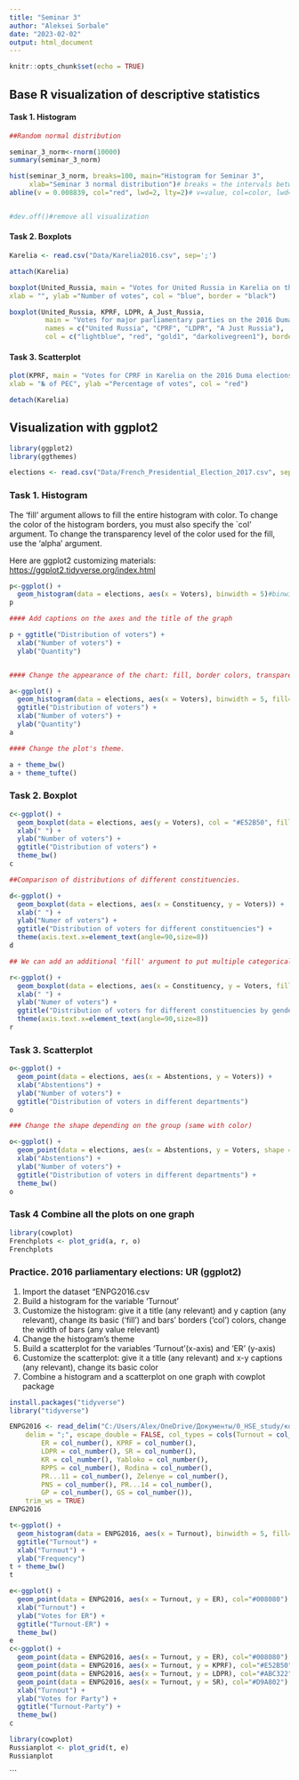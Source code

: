 ```yaml
---
title: "Seminar 3"
author: "Aleksei Sorbale"
date: "2023-02-02"
output: html_document
---
```


```r
knitr::opts_chunk$set(echo = TRUE)
```

## **Base R visualization of descriptive statistics**

#### Task 1. Histogram

```r
##Random normal distribution

seminar_3_norm<-rnorm(10000)
summary(seminar_3_norm)

hist(seminar_3_norm, breaks=100, main="Histogram for Seminar 3",
     xlab="Seminar 3 normal distribution")# breaks = the intervals between the columns
abline(v = 0.008839, col="red", lwd=2, lty=2)# v=value, col=color, lwd=line width, lty=type of the line 


#dev.off()#remove all visualization
```

#### Task 2. Boxplots

```r
Karelia <- read.csv("Data/Karelia2016.csv", sep=';')

attach(Karelia)

boxplot(United_Russia, main = "Votes for United Russia in Karelia on the 2016 Duma elections",
xlab = "", ylab ="Number of votes", col = "blue", border = "black")

boxplot(United_Russia, KPRF, LDPR, A_Just_Russia, 
         main = "Votes for major parliamentary parties on the 2016 Duma elections in Karelia", 
         names = c("United Russia", "CPRF", "LDPR", "A Just Russia"),
         col = c("lightblue", "red", "gold1", "darkolivegreen1"), border = "brown")

```

#### Task 3. Scatterplot

```r

plot(KPRF, main = "Votes for CPRF in Karelia on the 2016 Duma elections",
xlab = "№ of PEC", ylab ="Percentage of votes", col = "red")

detach(Karelia)
```

## Visualization with ggplot2

```r
library(ggplot2)
library(ggthemes)

elections <- read.csv("Data/French_Presidential_Election_2017.csv", sep = ";")
```

### Task 1. Histogram

The 'fill' argument allows to fill the entire histogram with color. To change the color of the histogram borders, you must also specify the \`col' argument. To change the transparency level of the color used for the fill, use the 'alpha' argument.

Here are ggplot2 customizing materials: <https://ggplot2.tidyverse.org/index.html>

```r
p<-ggplot() +
  geom_histogram(data = elections, aes(x = Voters), binwidth = 5)#binwidth = change the width of bars
p

#### Add captions on the axes and the title of the graph

p + ggtitle("Distribution of voters") + 
  xlab("Number of voters") + 
  ylab("Quantity")


#### Change the appearance of the chart: fill, border colors, transparency

a<-ggplot() +
  geom_histogram(data = elections, aes(x = Voters), binwidth = 5, fill="#008080", col="#483D8B", alpha = 0.5)  + 
  ggtitle("Distribution of voters") + 
  xlab("Number of voters") + 
  ylab("Quantity")
a

#### Change the plot's theme.

a + theme_bw()
a + theme_tufte()
```

### Task 2. Boxplot

```r
c<-ggplot() +
  geom_boxplot(data = elections, aes(y = Voters), col = "#E52B50", fill = "#F0F8FF") + 
  xlab(" ") + 
  ylab("Number of voters") + 
  ggtitle("Distribution of voters") + 
  theme_bw()  
c

##Comparison of distributions of different constituencies.

d<-ggplot() +
  geom_boxplot(data = elections, aes(x = Constituency, y = Voters)) + 
  xlab(" ") + 
  ylab("Numer of voters") + 
  ggtitle("Distribution of voters for different constituencies") + 
  theme(axis.text.x=element_text(angle=90,size=8))
d

## We can add an additional 'fill' argument to put multiple categorical variables in a single boxplot.

r<-ggplot() +
  geom_boxplot(data = elections, aes(x = Constituency, y = Voters, fill=Sex)) + 
  xlab(" ") + 
  ylab("Numer of voters") + 
  ggtitle("Distribution of voters for different constituencies by gender") + 
  theme(axis.text.x=element_text(angle=90,size=8))
r
```

### Task 3. Scatterplot

```r
o<-ggplot() +
  geom_point(data = elections, aes(x = Abstentions, y = Voters)) +
  xlab("Abstentions") +
  ylab("Number of voters") +
  ggtitle("Distribution of voters in different departments")
o

### Change the shape depending on the group (same with color)

o<-ggplot() +
  geom_point(data = elections, aes(x = Abstentions, y = Voters, shape = Sex)) +
  xlab("Abstentions") +
  ylab("Number of voters") +
  ggtitle("Distribution of voters in different departments") +
  theme_bw()
o
```

### Task 4 Combine all the plots on one graph

```r
library(cowplot)
Frenchplots <- plot_grid(a, r, o)
Frenchplots
```

### Practice. 2016 parliamentary elections: UR (ggplot2)

1.  Import the dataset "ENPG2016.csv
2.  Build a histogram for the variable 'Turnout'
3.  Customize the histogram: give it a title (any relevant) and y caption (any relevant), change its basic ('fill') and bars' borders ('col') colors, change the width of bars (any value relevant)
4.  Change the histogram's theme
5.  Build a scatterplot for the variables 'Turnout'(x-axis) and 'ER' (y-axis)
6.  Customize the scatterplot: give it a title (any relevant) and x-y captions (any relevant), change its basic color
7.  Combine a histogram and a scatterplot on one graph with cowplot package
```r
install.packages("tidyverse")
library("tidyverse")
```

```r
ENPG2016 <- read_delim("C:/Users/Alex/OneDrive/Документы/0_HSE_study/колы/3/Data/ENPG2016.csv", 
    delim = ";", escape_double = FALSE, col_types = cols(Turnout = col_number(), 
        ER = col_number(), KPRF = col_number(), 
        LDPR = col_number(), SR = col_number(), 
        KR = col_number(), Yabloko = col_number(), 
        RPPS = col_number(), Rodina = col_number(), 
        PR...11 = col_number(), Zelenye = col_number(), 
        PNS = col_number(), PR...14 = col_number(), 
        GP = col_number(), GS = col_number()), 
    trim_ws = TRUE)
ENPG2016
```

```r
t<-ggplot() +
  geom_histogram(data = ENPG2016, aes(x = Turnout), binwidth = 5, fill="#008080", col="#483D8B", alpha = 0.5)  + 
  ggtitle("Turnout") + 
  xlab("Turnout") + 
  ylab("Frequency")
t + theme_bw()
t
```
```r
e<-ggplot() +
  geom_point(data = ENPG2016, aes(x = Turnout, y = ER), col="#008080") + 
  xlab("Turnout") +
  ylab("Votes for ER") +
  ggtitle("Turnout-ER") +
  theme_bw()
e
c<-ggplot() +
  geom_point(data = ENPG2016, aes(x = Turnout, y = ER), col="#008080") +
  geom_point(data = ENPG2016, aes(x = Turnout, y = KPRF), col="#E52B50") +
  geom_point(data = ENPG2016, aes(x = Turnout, y = LDPR), col="#ABC322") +
  geom_point(data = ENPG2016, aes(x = Turnout, y = SR), col="#D9A802") +
  xlab("Turnout") +
  ylab("Votes for Party") +
  ggtitle("Turnout-Party") +
  theme_bw()
c
```
```r
library(cowplot)
Russianplot <- plot_grid(t, e)
Russianplot
```

```

